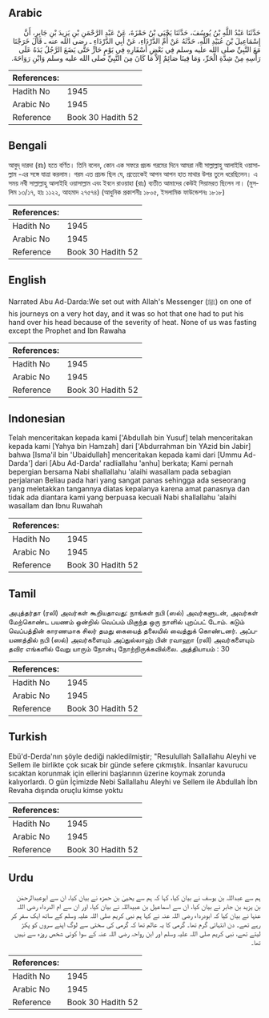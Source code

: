 ## Arabic


<div dir="rtl" lang="ar" style={{fontSize:'larger',backgroundColor:'#f8f9fa',padding:20}}>
حَدَّثَنَا عَبْدُ اللَّهِ بْنُ يُوسُفَ، حَدَّثَنَا يَحْيَى بْنُ حَمْزَةَ، عَنْ عَبْدِ الرَّحْمَنِ بْنِ يَزِيدَ بْنِ جَابِرٍ، أَنَّ إِسْمَاعِيلَ بْنَ عُبَيْدِ اللَّهِ، حَدَّثَهُ عَنْ أُمِّ الدَّرْدَاءِ، عَنْ أَبِي الدَّرْدَاءِ ـ رضى الله عنه ـ قَالَ خَرَجْنَا مَعَ النَّبِيِّ صلى الله عليه وسلم فِي بَعْضِ أَسْفَارِهِ فِي يَوْمٍ حَارٍّ حَتَّى يَضَعَ الرَّجُلُ يَدَهُ عَلَى رَأْسِهِ مِنْ شِدَّةِ الْحَرِّ، وَمَا فِينَا صَائِمٌ إِلاَّ مَا كَانَ مِنَ النَّبِيِّ صلى الله عليه وسلم وَابْنِ رَوَاحَةَ‏.‏
</div>
<div style={{backgroundColor:'#f8f9fa',padding:20, marginBottom: 10}}><table> <thead> <tr> <th>References:</th> <th></th> </tr> </thead> <tbody><tr><td>Hadith No</td><td>1945</td></tr><tr><td>Arabic No</td><td>1945</td></tr><tr><td>Reference</td><td>Book 30 Hadith 52</td></tr></tbody></table></div>

## Bengali


<div dir="ltr" lang="bn" style={{fontSize:'larger',backgroundColor:'#f8f9fa',padding:20}}>
আবুদ্ দারদা (রাঃ) হতে বর্ণিত। তিনি বলেন, কোন এক সফরে প্রচন্ড গরমের দিনে আমরা নবী সাল্লাল্লাহু আলাইহি ওয়াসাল্লাম -এর সঙ্গে যাত্রা করলাম। গরম এত প্রচন্ড ছিল যে, প্রত্যেকেই আপন আপন হাত মাথার উপর তুলে ধরেছিলেন। এ সময় নবী সাল্লাল্লাহু আলাইহি ওয়াসাল্লাম এবং ইবনে রাওয়াহা (রাঃ) ব্যতীত আমাদের কেউই সিয়ামরত ছিলেন না। (মুসলিম ১৩/১৭, হাঃ ১১২২, আহমাদ ২৭৫৭৪) (আধুনিক প্রকাশনীঃ ১৮০৫, ইসলামিক ফাউন্ডেশনঃ ১৮১৮)
</div>
<div style={{backgroundColor:'#f8f9fa',padding:20, marginBottom: 10}}><table> <thead> <tr> <th>References:</th> <th></th> </tr> </thead> <tbody><tr><td>Hadith No</td><td>1945</td></tr><tr><td>Arabic No</td><td>1945</td></tr><tr><td>Reference</td><td>Book 30 Hadith 52</td></tr></tbody></table></div>

## English


<div dir="ltr" lang="en" style={{fontSize:'larger',backgroundColor:'#f8f9fa',padding:20}}>
Narrated Abu Ad-Darda:We set out with Allah's Messenger (ﷺ) on one of his journeys on a very hot day, and it was so hot that one had to put his hand over his head because of the severity of heat. None of us was fasting except the Prophet and Ibn Rawaha
</div>
<div style={{backgroundColor:'#f8f9fa',padding:20, marginBottom: 10}}><table> <thead> <tr> <th>References:</th> <th></th> </tr> </thead> <tbody><tr><td>Hadith No</td><td>1945</td></tr><tr><td>Arabic No</td><td>1945</td></tr><tr><td>Reference</td><td>Book 30 Hadith 52</td></tr></tbody></table></div>

## Indonesian


<div dir="ltr" lang="id" style={{fontSize:'larger',backgroundColor:'#f8f9fa',padding:20}}>
Telah menceritakan kepada kami ['Abdullah bin Yusuf] telah menceritakan kepada kami [Yahya bin Hamzah] dari ['Abdurrahman bin YAzid bin Jabir] bahwa [Isma'il bin 'Ubaidullah] menceritakan kepada kami dari [Ummu Ad-Darda'] dari [Abu Ad-Darda' radliallahu 'anhu] berkata; Kami pernah bepergian bersama Nabi shallallahu 'alaihi wasallam pada sebagian perjalanan Beliau pada hari yang sangat panas sehingga ada seseorang yang meletakkan tangannya diatas kepalanya karena amat panasnya dan tidak ada diantara kami yang berpuasa kecuali Nabi shallallahu 'alaihi wasallam dan Ibnu Ruwahah
</div>
<div style={{backgroundColor:'#f8f9fa',padding:20, marginBottom: 10}}><table> <thead> <tr> <th>References:</th> <th></th> </tr> </thead> <tbody><tr><td>Hadith No</td><td>1945</td></tr><tr><td>Arabic No</td><td>1945</td></tr><tr><td>Reference</td><td>Book 30 Hadith 52</td></tr></tbody></table></div>

## Tamil


<div dir="ltr" lang="ta" style={{fontSize:'larger',backgroundColor:'#f8f9fa',padding:20}}>
அபுத்தர்தா (ரலி) அவர்கள் கூறியதாவது: நாங்கள் நபி (ஸல்) அவர்களுடன், அவர்கள் மேற்கொண்ட பயணம் ஒன்றில் வெப்பம் மிகுந்த ஒரு நாளில் புறப்பட் டோம். கடும் வெப்பத்தின் காரணமாக சிலர் தமது கையைத் தலையில் வைத்துக் கொண்டனர். அப்பயணத்தில் நபி (ஸல்) அவர்களையும் அப்துல்லாஹ் பின் ரவாஹா (ரலி) அவர்களையும் தவிர எங்களில் வேறு யாரும் நோன்பு நோற்றிருக்கவில்லை. அத்தியாயம் : 30
</div>
<div style={{backgroundColor:'#f8f9fa',padding:20, marginBottom: 10}}><table> <thead> <tr> <th>References:</th> <th></th> </tr> </thead> <tbody><tr><td>Hadith No</td><td>1945</td></tr><tr><td>Arabic No</td><td>1945</td></tr><tr><td>Reference</td><td>Book 30 Hadith 52</td></tr></tbody></table></div>

## Turkish


<div dir="ltr" lang="tr" style={{fontSize:'larger',backgroundColor:'#f8f9fa',padding:20}}>
Ebü'd-Derda'nın şöyle dediği nakledilmiştir; "Resulullah Sallallahu Aleyhi ve Sellem ile birlikte çok sıcak bir günde sefere çıkmıştık. İnsanlar kavurucu sıcaktan korunmak için ellerini başlarının üzerine koymak zorunda kalıyorlardı. O gün İçimizde Nebi Sallallahu Aleyhi ve Sellem ile Abdullah İbn Revaha dışında oruçlu kimse yoktu
</div>
<div style={{backgroundColor:'#f8f9fa',padding:20, marginBottom: 10}}><table> <thead> <tr> <th>References:</th> <th></th> </tr> </thead> <tbody><tr><td>Hadith No</td><td>1945</td></tr><tr><td>Arabic No</td><td>1945</td></tr><tr><td>Reference</td><td>Book 30 Hadith 52</td></tr></tbody></table></div>

## Urdu


<div dir="rtl" lang="ur" style={{fontSize:'larger',backgroundColor:'#f8f9fa',padding:20}}>
ہم سے عبداللہ بن یوسف نے بیان کیا، کہا کہ ہم سے یحییٰ بن حمزہ نے بیان کیا، ان سے ابوعبدالرحمٰن بن یزید بن جابر نے بیان کیا، ان سے اسماعیل بن عبیداللہ نے بیان کیا، اور ان سے ام الدرداء رضی اللہ عنہا نے بیان کیا کہ ابودرداء رضی اللہ عنہ نے کہا ہم نبی کریم صلی اللہ علیہ وسلم کے ساتھ ایک سفر کر رہے تھے۔ دن انتہائی گرم تھا۔ گرمی کا یہ عالم تھا کہ گرمی کی سختی سے لوگ اپنے سروں کو پکڑ لیتے تھے، نبی کریم صلی اللہ علیہ وسلم اور ابن رواحہ رضی اللہ عنہ کے سوا کوئی شخص روزہ سے نہیں تھا۔
</div>
<div style={{backgroundColor:'#f8f9fa',padding:20, marginBottom: 10}}><table> <thead> <tr> <th>References:</th> <th></th> </tr> </thead> <tbody><tr><td>Hadith No</td><td>1945</td></tr><tr><td>Arabic No</td><td>1945</td></tr><tr><td>Reference</td><td>Book 30 Hadith 52</td></tr></tbody></table></div>